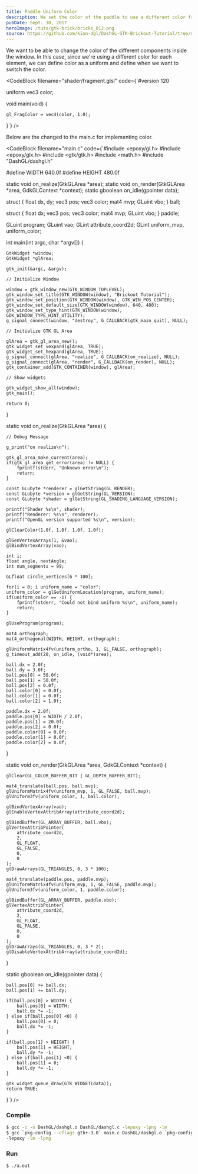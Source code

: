 ```yaml
---
title: Paddle Uniform Color
description: We set the color of the paddle to use a different color from the ball
pubDate: Sept. 30, 2017
heroImage: /tuts/gtk-brick/bricks_012.png
source: https://github.com/kion-dgl/DashGL-GTK-Brickout-Tutorial/tree/master/12_Paddle_Uniform_Color
---
```



We want to be able to change the color of the different components inside the window. In this case, since we're using a different color for each element, we can define color as a uniform and define when we want to switch the color. 

<CodeBlock
    filename="shader/fragment.glsl"
    code={`#version 120

uniform vec3 color;

void main(void) {
	
	gl_FragColor = vec4(color, 1.0);

}`}
/>

Below are the changed to the main.c for implementing color. 

<CodeBlock
    filename="main.c"
    code={`#include <epoxy/gl.h>
#include <epoxy/glx.h>
#include <gtk/gtk.h>
#include <math.h>
#include "DashGL/dashgl.h"

#define WIDTH 640.0f
#define HEIGHT 480.0f

static void on_realize(GtkGLArea *area);
static void on_render(GtkGLArea *area, GdkGLContext *context);
static gboolean on_idle(gpointer data);

struct {
	float dx, dy;
	vec3 pos;
	vec3 color;
	mat4 mvp;
	GLuint vbo;
} ball;

struct {
	float dx;
	vec3 pos;
	vec3 color;
	mat4 mvp;
	GLuint vbo;
} paddle;

GLuint program;
GLuint vao;
GLint attribute_coord2d;
GLint uniform_mvp, uniform_color;

int main(int argc, char *argv[]) {

	GtkWidget *window;
	GtkWidget *glArea;

	gtk_init(&argc, &argv);

	// Initialize Window

	window = gtk_window_new(GTK_WINDOW_TOPLEVEL);
	gtk_window_set_title(GTK_WINDOW(window), "Brickout Tutorial");
	gtk_window_set_position(GTK_WINDOW(window), GTK_WIN_POS_CENTER);
	gtk_window_set_default_size(GTK_WINDOW(window), 640, 480);
	gtk_window_set_type_hint(GTK_WINDOW(window), GDK_WINDOW_TYPE_HINT_UTILITY);
	g_signal_connect(window, "destroy", G_CALLBACK(gtk_main_quit), NULL);

	// Initialize GTK GL Area

	glArea = gtk_gl_area_new();
	gtk_widget_set_vexpand(glArea, TRUE);
	gtk_widget_set_hexpand(glArea, TRUE);
	g_signal_connect(glArea, "realize", G_CALLBACK(on_realize), NULL);
	g_signal_connect(glArea, "render", G_CALLBACK(on_render), NULL);
	gtk_container_add(GTK_CONTAINER(window), glArea);

	// Show widgets

	gtk_widget_show_all(window);
	gtk_main();

	return 0;

}

static void on_realize(GtkGLArea *area) {

	// Debug Message

	g_print("on realize\n");

	gtk_gl_area_make_current(area);
	if(gtk_gl_area_get_error(area) != NULL) {
		fprintf(stderr, "Unknown error\n");
		return;
	}

	const GLubyte *renderer = glGetString(GL_RENDER);
	const GLubyte *version = glGetString(GL_VERSION);
	const GLubyte *shader = glGetString(GL_SHADING_LANGUAGE_VERSION);

	printf("Shader %s\n", shader);
	printf("Renderer: %s\n", renderer);
	printf("OpenGL version supported %s\n", version);

	glClearColor(1.0f, 1.0f, 1.0f, 1.0f);

	glGenVertexArrays(1, &vao);
	glBindVertexArray(vao);

	int i;
	float angle, nextAngle;
	int num_segments = 99;

	GLfloat circle_vertices[6 * 100];
	
	for(i = 0; i uniform_name = "color";
	uniform_color = glGetUniformLocation(program, uniform_name);
	if(uniform_color == -1) {
		fprintf(stderr, "Could not bind uniform %s\n", uniform_name);
		return;
	}

	glUseProgram(program);

	mat4 orthograph;
	mat4_orthagonal(WIDTH, HEIGHT, orthograph);

	glUniformMatrix4fv(uniform_ortho, 1, GL_FALSE, orthograph);
	g_timeout_add(20, on_idle, (void*)area);
	
	ball.dx = 2.0f;
	ball.dy = 3.0f;
	ball.pos[0] = 50.0f;
	ball.pos[1] = 50.0f;
	ball.pos[2] = 0.0f;
	ball.color[0] = 0.0f;
	ball.color[1] = 0.0f;
	ball.color[2] = 1.0f;

	paddle.dx = 2.0f;
	paddle.pos[0] = WIDTH / 2.0f;
	paddle.pos[1] = 20.0f;
	paddle.pos[2] = 0.0f;
	paddle.color[0] = 0.0f;
	paddle.color[1] = 0.0f;
	paddle.color[2] = 0.0f;
}

static void on_render(GtkGLArea *area, GdkGLContext *context) {

	glClear(GL_COLOR_BUFFER_BIT | GL_DEPTH_BUFFER_BIT);

	mat4_translate(ball.pos, ball.mvp);
	glUniformMatrix4fv(uniform_mvp, 1, GL_FALSE, ball.mvp);
	glUniform3fv(uniform_color, 1, ball.color);

	glBindVertexArray(vao);
	glEnableVertexAttribArray(attribute_coord2d);

	glBindBuffer(GL_ARRAY_BUFFER, ball.vbo);
	glVertexAttribPointer(
		attribute_coord2d,
		2,
		GL_FLOAT,
		GL_FALSE,
		0,
		0
	);
	glDrawArrays(GL_TRIANGLES, 0, 3 * 100);

	mat4_translate(paddle.pos, paddle.mvp);
	glUniformMatrix4fv(uniform_mvp, 1, GL_FALSE, paddle.mvp);
	glUniform3fv(uniform_color, 1, paddle.color);

	glBindBuffer(GL_ARRAY_BUFFER, paddle.vbo);
	glVertexAttribPointer(
		attribute_coord2d,
		2,
		GL_FLOAT,
		GL_FALSE,
		0,
		0
	);
	glDrawArrays(GL_TRIANGLES, 0, 3 * 2);
	glDisableVertexAttribArray(attribute_coord2d);

}

static gboolean on_idle(gpointer data) {

	ball.pos[0] += ball.dx;
	ball.pos[1] += ball.dy;

	if(ball.pos[0] > WIDTH) {
		ball.pos[0] = WIDTH;
		ball.dx *= -1;
	} else if(ball.pos[0] <0) {
		ball.pos[0] = 0;
		ball.dx *= -1;
	}

	if(ball.pos[1] > HEIGHT) {
		ball.pos[1] = HEIGHT;
		ball.dy *= -1;
	} else if(ball.pos[1] <0) {
		ball.pos[1] = 0;
		ball.dy *= -1;
	}

	gtk_widget_queue_draw(GTK_WIDGET(data));
	return TRUE;

}`}
/>

### Compile

```bash
$ gcc -c -o DashGL/dashgl.o DashGL/dashgl.c -lepoxy -lpng -lm
$ gcc `pkg-config --cflags gtk+-3.0` main.c DashGL/dashgl.o `pkg-config --libs gtk+-3.0` \
-lepoxy -lm -lpng
```

### Run

```bash
$ ./a.out
```